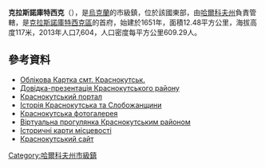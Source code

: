 {{No footnotes|time=2015-09-16T07:33:32+00:00}}
{{Infobox settlement
| name                    = Krasnokutsk
| native_name             = Краснокутськ
| native_name_lang        = uk
| settlement_type         = Urban-type settlement
| image_skyline           = 
| image_flag              = 
| image_seal              = 
| image_shield            = 
| image_map               = 
| pushpin_map  = Ukraine
| coordinates             = {{coord|50|04|N|35|10|E|display=inline,title}}
| subdivision_type        = 国家
| subdivision_name        = {{UKR}}
| subdivision_type1       = [[乌克兰行政区划|州]]
| subdivision_name1       = [[哈爾科夫州|哈爾科夫州]]
| subdivision_type2       = [[区_(乌克兰)|区]]
| subdivision_name2       = [[克拉斯諾庫特西克區|克拉斯諾庫特西克區]]
| established_title       = 
| established_date        = 
| unit_pref               = Metric<!-- or US or UK -->
| area_footnotes          = 
| area_total_km2          = 
| population_footnotes    = 
| population_total        = 7348
| population_as_of        = 2020
| population_density_km2  = auto
| population_demonym      = 
| population_note         = 
| timezone          = EET
| utc_offset        = +2
| timezone_DST      = EEST
| utc_offset_DST    = +3
}}

'''克拉斯諾庫特西克'''（{{lang-uk|Краснокутськ}}），是[[烏克蘭|烏克蘭]]的市級鎮，位於該國東部，由[[哈爾科夫州|哈爾科夫州]]負責管轄，是[[克拉斯諾庫特西克區|克拉斯諾庫特西克區]]的首府，始建於1651年，面積12.48平方公里，海拔高度117米，2013年人口7,604，人口密度每平方公里609.29人。

==參考資料==
* [http://gska2.rada.gov.ua/pls/z7502/A005?rdat1=02.07.2008&rf7571=33477 Облікова Картка смт. Краснокутськ.]{{dead link|date=2017年11月 |bot=InternetArchiveBot |fix-attempted=yes }}
* [http://www.kharkivoda.gov.ua/uk/article/view/id/396/ Довідка-презентація Краснокутського району] {{Wayback|url=http://www.kharkivoda.gov.ua/uk/article/view/id/396/ |date=20140404164311 }}
* [https://web.archive.org/web/20150801214320/http://krasnokutsk.info/ Краснокутський портал ]
* [https://web.archive.org/web/20160201210354/http://www.krasnokutsk.org/ Історія Краснокутська та Слобожанщини ]
* [https://web.archive.org/web/20150419064851/http://photogallery.krasnokutsk.org/ Краснокутська фотогалерея ]
* [https://web.archive.org/web/20150215202721/http://www.virtual.krasnokutsk.org/ Віртуальна прогулянка Краснокутським районом ]
* [https://web.archive.org/web/20150215213739/http://maps.krasnokutsk.org/ Історичні карти місцевості ]
* [https://web.archive.org/web/20160129053352/http://www.nash-krasnokutsk.com/ Краснокутський сайт]

{{normdaten}}
{{DEFAULTSORT:Краснокутськ}}
[[Category:哈爾科夫州市級鎮|Category:哈爾科夫州市級鎮]]
{{Kharkiv-geo-stub}}